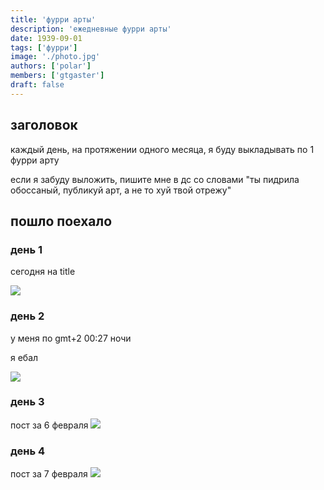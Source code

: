 ```yaml
---
title: 'фурри арты'
description: 'ежедневные фурри арты'
date: 1939-09-01
tags: ['фурри']
image: './photo.jpg'
authors: ['polar']
members: ['gtgaster']
draft: false
---
```


## заголовок

каждый день, на протяжении одного месяца, я буду выкладывать по 1 фурри арту

если я забуду выложить, пишите мне в дс со словами "ты пидрила обоссаный, публикуй арт, а не то хуй твой отрежу"

## пошло поехало

### день 1

сегодня на title

![](./photo.jpg)

### день 2

у меня по gmt+2 00:27 ночи

я ебал

![](./2.jpg)

### день 3

пост за 6 февраля
![](./aaa.png)

### день 4

пост за 7 февраля
![](./3.jpg)

